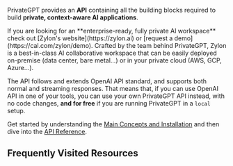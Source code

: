 PrivateGPT provides an **API** containing all the building blocks required to
build **private, context-aware AI applications**.

<Callout intent = "tip">
If you are looking for an **enterprise-ready, fully private AI workspace**
check out [Zylon's website](https://zylon.ai)  or [request a demo](https://cal.com/zylon/demo).
Crafted by the team behind PrivateGPT, Zylon is a best-in-class AI collaborative
workspace that can be easily deployed on-premise (data center, bare metal...) or in your private cloud (AWS, GCP, Azure...).
</Callout>

The API follows and extends OpenAI API standard, and supports both normal and streaming responses.
That means that, if you can use OpenAI API in one of your tools, you can use your own PrivateGPT API instead,
with no code changes, **and for free** if you are running PrivateGPT in a `local` setup.

Get started by understanding the [Main Concepts and Installation](/installation) and then dive into the [API Reference](/api-reference).

## Frequently Visited Resources

<Cards>
  <Card
    title="Main Concepts"
    icon="fa-solid fa-lines-leaning"
    href="/installation"
  />
  <Card
    title="API Reference"
    icon="fa-solid fa-code"
    href="/api-reference"
  />
  <Card
    title="Twitter"
    icon="fa-brands fa-twitter"
    href="https://twitter.com/PrivateGPT_AI"
  />
  <Card
    title="Discord Server"
    icon="fa-brands fa-discord"
    href="https://discord.gg/bK6mRVpErU"
  />
</Cards>

<br />